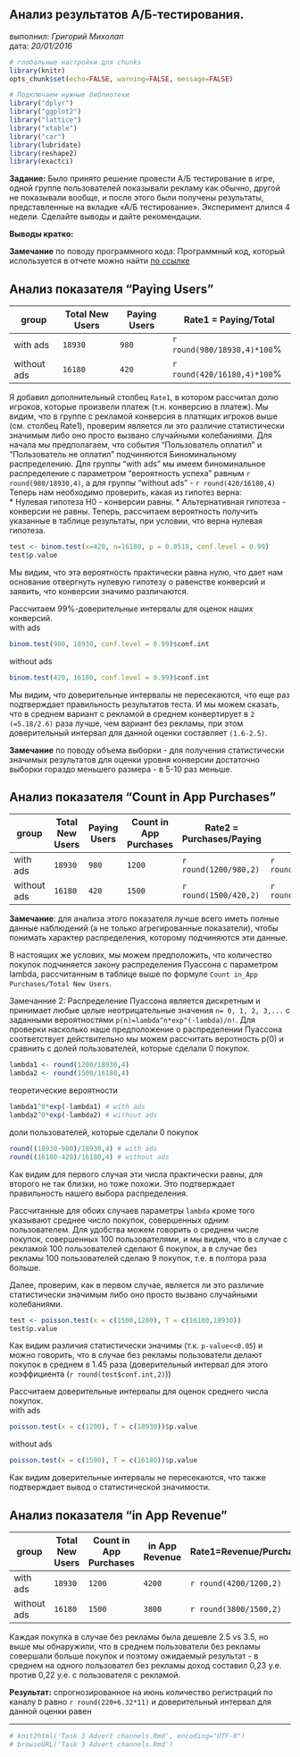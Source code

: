 ## Анализ результатов А/Б-тестирования.

выполнил: *Григорий Михолап*  
дата: *20/01/2016*

```r
# глобальные настройки для chunks
library(knitr)
opts_chunk$set(echo=FALSE, warning=FALSE, message=FALSE)
```

```r
# Подключаем нужные библиотеки
library("dplyr")
library("ggplot2")
library("lattice") 
library("xtable")
library("car")
library(lubridate)
library(reshape2)
library(exactci)
```

**Задание:**
Было принято решение провести А/Б тестирование в игре, одной группе пользователей показывали рекламу как обычно, другой не показывали вообще, и после этого были получены результаты, представленные на вкладке «А/Б тестирование». Эксперимент длился 4 недели. Сделайте выводы и дайте рекомендации.


**Выводы кратко:** 


**Замечание** по поводу программного кода:
Программный код, который используется в отчете можно найти [по ссылке](https://github.com/) 

## Анализ показателя "Paying Users"

group  | Total New Users  | Paying Users  | Rate1 = Paying/Total
------------- | ------------- | ------------- | -------------
with ads | `18930` | `980` | `r round(980/18930,4)*100`%
without ads  | `16180`  | `420`  | `r round(420/16180,4)*100`%

Я добавил дополнительный столбец `Rate1`, в котором рассчитал долю игроков, которые произвели платеж (т.н. конверсию в платеж). Мы видим, что в группе с рекламой конверсия в платящих игроков выше (см. столбец Rate1), проверим является ли это различие статистически значимым либо оно просто вызвано случайными колебаниями.
Для начала мы предполагаем, что события "Пользователь оплатил" и "Пользователь не оплатил" подчиняются Биноминальному распределению. Для группы "with ads" мы имеем биноминальное распределение с параметром "вероятность успеха" равным `r round(980/18930,4)`, а для группы "without ads" - `r round(420/16180,4)`  
Теперь нам необходимо проверить, какая из гипотез верна:  
* Нулевая гипотеза Н0 - конверсии равны.
* Альтернативная гипотеза - конверсии не равны.
Теперь, рассчитаем вероятность получить указанные в таблице результаты, при условии, что верна нулевая гипотеза.

```r
test <- binom.test(x=420, n=16180, p = 0.0518, conf.level = 0.99)
test$p.value
```
Мы видим, что эта вероятность практически равна нулю, что дает нам основание отвергнуть нулевую гипотезу о равенстве конверсий и заявить, что конверсии значимо различаются.

Рассчитаем 99%-доверительные интервалы для оценок наших конверсий.  
with ads
```r
binom.test(980, 18930, conf.level = 0.99)$conf.int
```

without ads
```r
binom.test(420, 16180, conf.level = 0.99)$conf.int
```
Мы видим, что доверительные интервалы не пересекаются, что еще раз подтверждает правильность результатов теста. И мы можем сказать, что в среднем вариант с рекламой в среднем конвертирует  в `2 (=5.18/2.6)` раза лучше, чем вариант без рекламы, при этом доверительный интервал для данной оценки составляет `(1.6-2.5)`.

**Замечание** по поводу объема выборки - для получения статистически значимых результатов для оценки уровня конверсии достаточно выборки гораздо меньшего размера - в 5-10 раз меньше.

## Анализ показателя "Count in App Purchases"
group  | Total New Users  | Paying Users  | Count in App Purchases  | Rate2 = Purchases/Paying  | lambda
------------- | ------------- | ------------- | ------------- | ------------- | -------------
with ads | `18930` | `980` | `1200` | `r round(1200/980,2)` | `r round(1200/18930,4)`
without ads  | `16180`  | `420`  | `1500`  | `r round(1500/420,2)` | `r round(1500/16180,4)`

**Замечание**: для анализа этого показателя лучше всего иметь полные данные наблюдений (а не только агрегированные показатели), чтобы понимать характер распределения, которому подчиняются эти данные.

В настоящих же услових, мы можем предположить, что количество покупок подчиняется закону распределения Пуассона с параметром lambda, рассчитанным в таблице выше по формуле `Count in_App Purchases/Total New Users`. 

Замечанние 2: Распределение Пуассона является дискретным и принимает любые целые неотрицательные значения `n= 0, 1, 2, 3,...`  с заданными вероятностями `p(n)=lambda^n*exp^(-lambda)/n!`. Для проверки насколько наше предположение о распределении Пуассона соответствует действительно мы можем рассчитать веротность p(0) и сравнить с долей пользователей, которые сделали 0 покупок.
```r
lambda1 <- round(1200/18930,4)
lambda2 <- round(1500/16180,4)
```
теоретические вероятности
```r
lambda1^0*exp(-lambda1) # with ads
lambda2^0*exp(-lambda2) # without ads
```
доли пользователей, которые сделали 0 покупок
```r
round((18930-980)/18930,4) # with ads
round((16180-420)/16180,4) # without ads
```
Как видим для первого случая эти числа практически равны, для второго не так близки, но тоже похожи.
Это подтверждает правильность нашего выбора распределения.

Рассчитанные для обоих случаев параметры `lambda` кроме того указывают среднее число покупок, совершенных одним пользователем. Для удобства можем говорить о среднем числе покупок, совершенных 100 пользователями, и мы видим, что в случае с рекламой 100 пользователей сделают 6 покупок, а в случае без рекламы 100 пользователей сделаю 9 покупок, т.е. в полтора раза больше.

Далее, проверим, как в первом случае, является ли это различие статистически значимым либо оно просто вызвано случайными колебаниями.
```r
test <- poisson.test(x = c(1500,1200), T = c(16180,18930))
test$p.value
```
Как видим различия статистически значимы (т.к. `p-value<<0.05`) и можно говорить, что в случае без рекламы пользователи делают покупок в среднем в 1.45 раза (доверительный интервал для этого коэффициента (`r round(test$conf.int,2)`))

Рассчитаем доверительные интервалы для оценок среднего числа покупок.  
with ads
```r
poisson.test(x = c(1200), T = c(18930))$p.value
```

without ads
```r
poisson.test(x = c(1500), T = c(16180))$p.value
```
Как видим доверительные интервалы не пересекаются, что также подтверждает вывод о статистической значимости.

## Анализ показателя "in App Revenue"

group  | Total New Users  | Count in App Purchases  | in App Revenue  | Rate1=Revenue/Purchases  | Rate2=Revenue/Users
------------- | ------------- | ------------- | ------------- | ------------- | -------------
with ads | `18930` | `1200` | `4200` | `r round(4200/1200,2)` | `r round(4200/18930,2)`
without ads  | `16180`  | `1500`  | `3800` | `r round(3800/1500,2)` | `r round(3800/16180,2)`

Каждая покупка в случае без рекламы была дешевле 2.5 vs 3.5, но выше мы обнаружили, что в среднем пользователи без рекламы совершали больше покупок и поэтому ожидаемый результат - в среднем на одного пользовател без рекламы доход составил 0,23 у.е. против 0,22 у.е. с пользователя с рекламой.

**Результат:** спрогнозированное на июнь количество регистраций по каналу `D` равно `r round(220+6.32*11)` и доверительный интервал для данной оценки равен 
    
    
 ___________   

```r
# knit2html('Task 3 Advert channels.Rmd', encoding="UTF-8")
# browseURL('Task 3 Advert channels.Rmd')

```

